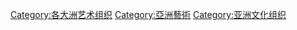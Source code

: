 [[Category:各大洲艺术组织|Category:各大洲艺术组织]]
[[Category:亞洲藝術|Category:亞洲藝術]]
[[Category:亚洲文化组织|Category:亚洲文化组织]]